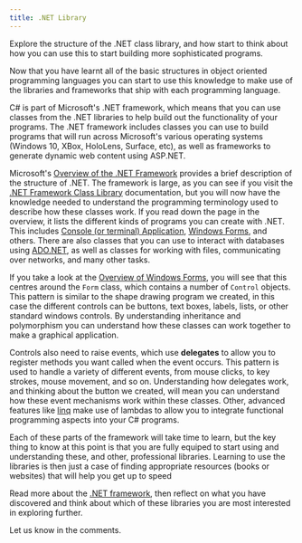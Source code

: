 ```yaml
---
title: .NET Library
---
```


Explore the structure of the .NET class library, and how start to think about how you can use this to start building more sophisticated programs.

Now that you have learnt all of the basic structures in object oriented programming languages you can start to use this knowledge to make use of the libraries and frameworks that ship with each programming language.

C# is part of Microsoft's .NET framework, which means that you can use classes from the .NET libraries to help build out the functionality of your programs. The .NET framework includes classes you can use to build programs that will run across Microsoft's various operating systems (Windows 10, XBox, HoloLens, Surface, etc), as well as frameworks to generate dynamic web content using ASP.NET. 

Microsoft's [Overview of the .NET Framework](https://msdn.microsoft.com/en-us/library/zw4w595w(v=vs.110).aspx) provides a brief description of the structure of .NET. The framework is large, as you can see if you visit the [.NET Framework Class Library](https://msdn.microsoft.com/en-us/library/mt472912.aspx) documentation, but you will now have the knowledge needed to understand the programming terminology used to describe how these classes work. If you read down the page in the overview, it lists the different kinds of programs you can create with .NET. This includes [Console (or terminal) Application](https://msdn.microsoft.com/en-us/library/f492ca1w(v=vs.110).aspx), [Windows Forms](https://msdn.microsoft.com/en-us/library/dd30h2yb(v=vs.110).aspx), and others. There are also classes that you can use to interact with databases using [ADO.NET](https://msdn.microsoft.com/en-us/library/h43ks021(v=vs.110).aspx), as well as classes for working with files, communicating over networks, and many other tasks.

If you take a look at the [Overview of Windows Forms](https://msdn.microsoft.com/en-us/library/8bxxy49h(v=vs.110).aspx), you will see that this centres around the `Form` class, which contains a number of `Control` objects. This pattern is similar to the shape drawing program we created, in this case the different controls can be buttons, text boxes, labels, lists, or other standard windows controls. By understanding inheritance and polymorphism you can understand how these classes can work together to make a graphical application.

Controls also need to raise events, which use **delegates** to allow you to register methods you want called when the event occurs. This pattern is used to handle a variety of different events, from mouse clicks, to key strokes, mouse movement, and so on. Understanding how delegates work, and thinking about the button we created, will mean you can understand how these event mechanisms work within these classes. Other, advanced features like [linq](https://msdn.microsoft.com/en-us/library/bb308959.aspx) make use of lambdas to allow you to integrate functional programming aspects into your C# programs.

Each of these parts of the framework will take time to learn, but the key thing to know at this point is that you are fully equiped to start using and understanding these, and other, professional libraries. Learning to use the libraries is then just a case of finding appropriate resources (books or websites) that will help you get up to speed

Read more about the [.NET framework](https://www.microsoft.com/net/framework), then reflect on what you have discovered and think about which of these libraries you are most interested in exploring further.

Let us know in the comments.